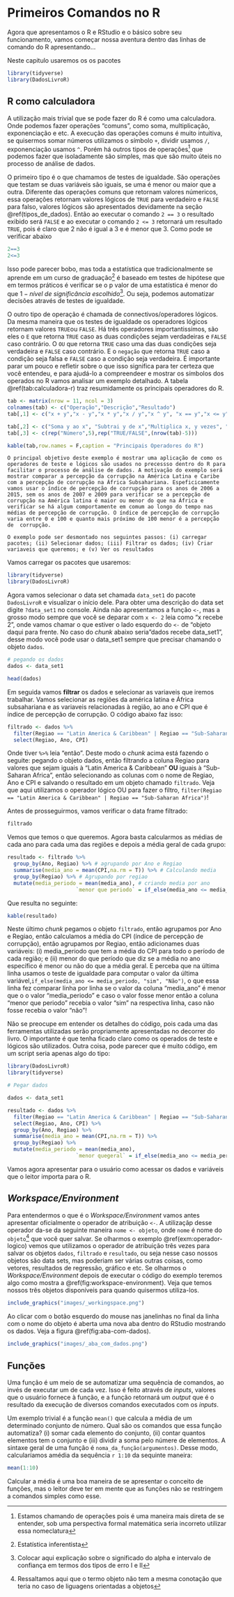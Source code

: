 # Primeiros Comandos no R {#primeiros_comandos_no-R}

Agora que apresentamos o R e RStudio e o básico sobre seu funcionamento, vamos começar nossa aventura dentro das linhas de comando do R apresentando...

Neste capitulo usaremos os os pacotes
```r
library(tidyverse)
library(DadosLivroR)
```



## R como calculadora {#r_como_calculadora}

A utilização mais trivial que se pode fazer do R é como uma calculadora. Onde podemos fazer operações "comuns", como soma, multiplicação, exponenciação e etc. A execução das operações comuns é muito intuitiva, se quisermos somar números utilizamos o símbolo `+`, dividir usamos `/`, exponenciação usamos `^`. Porém há outros tipos de operações^[Estamos chamando de operações pois é uma maneira mais direta de se entender, sob uma perspectiva formal matemática seria incorreto utilizar essa nomeclatura] que podemos fazer que isoladamente são simples, mas que são muito úteis no processo de análise de dados. 

O primeiro tipo é o que chamamos de testes de igualdade. São operações que testam se duas variáveis são iguais, se uma é menor ou maior que a outra. Diferente das operações comuns que retornam valores númericos, essa operações retornam valores lógicos de `TRUE` para verdadeiro e `FALSE` para falso, valores lógicos são apresentados devidamente na seção \@ref(tipos_de_dados). Então ao executar o comando `2 == 3` o resultado exibido será `FALSE` e ao executar o comando `2 <= 3` retornará um resultado `TRUE`, pois é claro que 2 não é igual a 3 e é menor que 3. Como pode se verificar abaixo

```r
2==3
2<=3
```

Isso pode parecer bobo, mas toda a estatística que tradicionalmente se aprende em um curso de graduação^[Estatística inferentista] é baseado em testes de hipótese que em termos práticos é verificar se o p valor de uma estatística é menor do que $1-nível\ de\ significância\ escolhido$^[Colocar aqui explicação sobre o significado do alpha e intervalo de confiança em termos dos tipos de erro I e II]. Ou seja, podemos automatizar decisões através de testes de igualdade. 

O outro tipo de operação é chamada de connectivos/operadores lógicos. Da mesma maneira que os testes de igualdade os operadores lógicos retornam valores `TRUE`ou `FALSE`. Há três operadores importantissímos, são eles o ` E` que retorna `TRUE` caso as duas condições sejam verdadeiras e `FALSE` caso contrário. O `OU` que retorna `TRUE` caso uma das duas condições seja verdadeira e `FALSE` caso contrário. E o `negação` que retorna `TRUE` caso a condição seja falsa e `FALSE` caso a condição seja verdadeira. É importante parar um pouco e refletir sobre o que isso significa para ter certeza que você entendeu, e para ajudá-lo a compreendeer e mostrar os símbolos dos operados no R vamos analisar um exemplo detalhado. A tabela \@ref(tab:calculadora-r) traz resumidamente os principais operadores do R.

```r
tab <- matrix(nrow = 11, ncol = 3)
colnames(tab) <- c("Operação","Descrição","Resultado")
tab[,1] <- c("x + y","x - y","x * y","x / y","x ^ y", "x == y","x <= y", "x >= y", "x & y", "x | y", " !x ")

tab[,2] <- c("Soma y ao x", "Subtrai y de x","Multiplica x, y vezes", "Divide x por y", "Eleva x à y potência","Testa se y é igual a x", "Testa se y é menor ou igual a x", "Testa de y é maior ou igual a x", "Operador lógico 'E'", "Operador lógico 'OU'","Operador lógico de negação")
tab[,3] <- c(rep("Número",5),rep("TRUE/FALSE",(nrow(tab)-5)))

kable(tab,row.names = F,caption = "Principais Operadores do R")
```

```example

O principal objetivo deste exemplo é mostrar uma aplicação de como os operadores de teste e lógicos são usados no precessso dentro do R para facilitar o processo de análise de dados. A motivação do exemplo será mostrar comparar a percepção da corrupção na América Latina e Caribe com a percepção de corrupção na África Subsahariana. Espeficicamente vamos usar o índice de percepção de corrupção para os anos de 2006 a 2015, sem os anos de 2007 e 2009 para verificar se a percepção de corrupção na América latina é maior ou menor do que na África e verificar se há algum comportamente em comum ao longo do tempo nas médias de percepção de corrupção. O índice de percepção de corrupção varia entre 0 e 100 e quanto mais próximo de 100 menor é a percepção de  corrupção.

O exemplo pode ser desmontado nos seguintes passos: (i) carregar pacotes; (ii) Selecionar dados; (iii) Filtrar os dados; (iv) Criar variaveis que queremos; e (v) Ver os resultados
```

Vamos carregar os pacotes que usaremos:
```r
library(tidyverse)
library(DadosLivroR)
```

Agora vamos selecionar o data set chamada `data_set1` do pacote `DadosLivroR` e visualizar o início dele. Para obter uma descrição do data set digite `?data_set1` no console. Ainda não apresentamos a função `<-`, mas a grosso modo sempre que você se deparar com `x <- 2` leia como "x recebe 2", onde vamos chamar o que estiver o lado esquerdo do `<-` de "objeto daqui para frente. No caso do *chunk* abaixo seria "dados recebe data_set1", desse modo você pode usar o data_set1 sempre que precisar chamando o objeto `dados`. 
```r
# pegando os dados
dados <- data_set1

head(dados)
```

Em seguida vamos **filtrar** os dados e selecionar as variaveis que iremos trabalhar. Vamos selecionar as regiões da américa latina e África subsahariana e as variaveis relacionadas à região, ao ano e CPI que é índice de percepção de corrupção. O código abaixo faz isso:
 
```r
filtrado <- dados %>% 
  filter(Regiao == "Latin America & Caribbean" | Regiao == "Sub-Saharan Africa") %>% 
  select(Regiao, Ano, CPI)
```

Onde tiver `%>%` leia "então". Deste modo o *chunk* acima está fazendo o seguite: pegando o objeto dados, então filtrando a coluna Regiao para valores que sejam iguais à "Latin America & Caribbean" **OU** iguais à "Sub-Saharan Africa", então selecionando as colunas com o nome de Regiao, Ano e CPI e salvando o resultado em um objeto chamado `filtrado`. Veja que aqui utilizamos o operador lógico OU para fazer o filtro, `filter(Regiao == "Latin America & Caribbean" | Regiao == "Sub-Saharan Africa")`!

Antes de prosseguirmos, vamos verificar o data frame filtrado:
```r
filtrado
```

Vemos que temos o que queremos. Agora basta calcularmos as médias de cada ano para cada uma das regiões e depois a média geral de cada grupo:
```r
resultado <- filtrado %>% 
  group_by(Ano, Regiao) %>% # agrupando por Ano e Regiao
  summarise(media_ano = mean(CPI,na.rm = T)) %>% # Calculando media
  group_by(Regiao) %>% # Agrupando por regiao
  mutate(media_periodo = mean(media_ano), # criando media por ano
                      `menor que periodo` = if_else(media_ano <= media_periodo, "sim", "Não"))

```
Que resulta no seguinte:

```r
kable(resultado)
```


Neste último *chunk* pegamos o objeto `filtrado`, então agrupamos por Ano e Regiao, então calculamos a média do CPI (índice de percepção de corrupção), então agrupamos por Regiao, então adicionames duas variáveis: (i) media_periodo que tem a média do CPI para todo o período de cada região; e (ii) menor do que período que diz se a média no ano específico é menor ou não do que a média geral. E perceba que na última linha usamos o teste de igualdade para computar o valor da última variável,`if_else(media_ano <= media_periodo, "sim", "Não")`, o que essa linha fez comparar linha por linha se o valor da coluna "media_ano" é menor que o o valor "media_periodo" e caso o valor fosse menor então a coluna "menor que periodo" recebia o valor "sim" na respectiva linha, caso não fosse recebia o valor "não"! 

Não se preocupe em entender os detalhes do código, pois cada uma das ferramentas utilizadas serão propriamente apresentadas no decorrer do livro. O importante é que tenha ficado claro como os operados de teste e lógicos são utilizados. Outra coisa, pode parecer que é muito código, em um script seria apenas algo do tipo:
```r
library(DadosLivroR)
library(tidyverse)

# Pegar dados

dados <- data_set1

resultado <- dados %>% 
  filter(Regiao == "Latin America & Caribbean" | Regiao == "Sub-Saharan Africa") %>% 
  select(Regiao, Ano, CPI) %>% 
  group_by(Ano, Regiao) %>% 
  summarise(media_ano = mean(CPI,na.rm = T)) %>% 
  group_by(Regiao) %>% 
  mutate(media_periodo = mean(media_ano), 
                      `menor quegeral` = if_else(media_ano <= media_periodo, "sim", "Não"))
```

Vamos agora apresentar para o usuário como acessar os dados e variáveis que o leitor importa para o R. 

## *Workspace/Environment* {#workspace_environment}

Para entendermos o que é o *Workspace/Environment* vamos antes apresentar oficialmente o operador de atribuição `<-`. A utilizaçãp desse operador da-se da seguinte maneira `nome <- objeto`, onde `nome` é nome do `objeto`^[Ressaltamos aqui que o termo objeto não tem a mesma conotação que teria no caso de liguagens orientadas a objetos] que você quer salvar. Se olharmos o exemplo \@ref(exm:operador-logico) vemos que utilizamos o operador de atribuição três vezes para salvar os objetos `dados`, `filtrado` e `resultado`, ou seja nesse caso nossos objetos são data sets, mas poderiam ser várias outras coisas, como vetores, resultados de regressão, gráfico e etc.  Se olharmos o *Workspace/Environment* depois de executar o código do exemplo teremos algo como mostra a \@ref(fig:workspace-environment). Veja que temos nossos três objetos disponíveis para quando quisermos utiliza-los.

```r
include_graphics("images/_workingspace.png")
```

Ao clicar com o botão esquerdo do mouse nas janelinhas no final da linha com o nome do objeto é aberta uma nova aba dentro do RStudio mostrando os dados. Veja a figura \@ref(fig:aba-com-dados).

```r
include_graphics("images/_aba_com_dados.png")
```

## Funções {#funcoes}

Uma função é um meio de se automatizar uma sequência de comandos, ao invés de executar um de cada vez. Isso é feito através de *inputs*, valores que o usuário fornece à função, e a função retornará um *output* que é o resultado da execução de diversos comandos executados com os *inputs*.

Um exemplo trivial é a função `mean()` que calcula a média de um determinado conjunto de número. Qual são os comandos que essa função automatiza? (i) somar cada elemento do conjunto, (ii) contar quantos elementos tem o conjunto e (iii) dividir a soma pelo númere de elementos. A sintaxe geral de uma função é `noma_da_função(argumentos)`. Desse modo, calcularíamos amédia da sequência `r 1:10` da sequinte maneira:
```r
mean(1:10)
```

Calcular a média é uma boa maneira de se apresentar o conceito de funções, mas o leitor deve ter em mente que as funções não se restringem a comandos simples como esse. 

